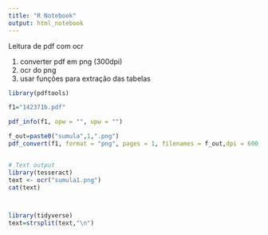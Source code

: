 ---
title: "R Notebook"
output: html_notebook
---

Leitura de pdf com ocr

1. converter pdf em png (300dpi)
2. ocr do png 
3. usar funções para extração das tabelas

```{r}
library(pdftools)

f1="142371b.pdf"

pdf_info(f1, opw = "", upw = "")

f_out=paste0("sumula",1,".png")
pdf_convert(f1, format = "png", pages = 1, filenames = f_out,dpi = 600, antialias = TRUE, opw = "", upw = "", verbose = TRUE)


# Text output
library(tesseract)
text <- ocr("sumula1.png")
cat(text)



library(tidyverse)
text=strsplit(text,"\n")



```



